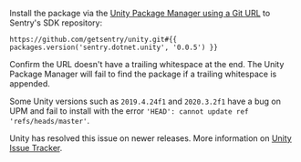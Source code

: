 Install the package via the [Unity Package Manager using a Git URL](https://docs.unity3d.com/Manual/upm-ui-giturl.html) to Sentry's SDK repository:

```
https://github.com/getsentry/unity.git#{{ packages.version('sentry.dotnet.unity', '0.0.5') }}
```
<Note>

Confirm the URL doesn't have a trailing whitespace at the end. The Unity Package Manager will fail to find the package if a trailing whitespace is appended.

</Note>
 
<Note>

Some Unity versions such as `2019.4.24f1` and `2020.3.2f1` have a bug on UPM and fail to install with the error `'HEAD': cannot update ref 'refs/heads/master'`. 

Unity has resolved this issue on newer releases. More information on [Unity Issue Tracker](https://issuetracker.unity3d.com/issues/package-resolution-error-when-using-a-git-dependency-referencing-an-annotated-tag-in-its-git-url).

</Note>

